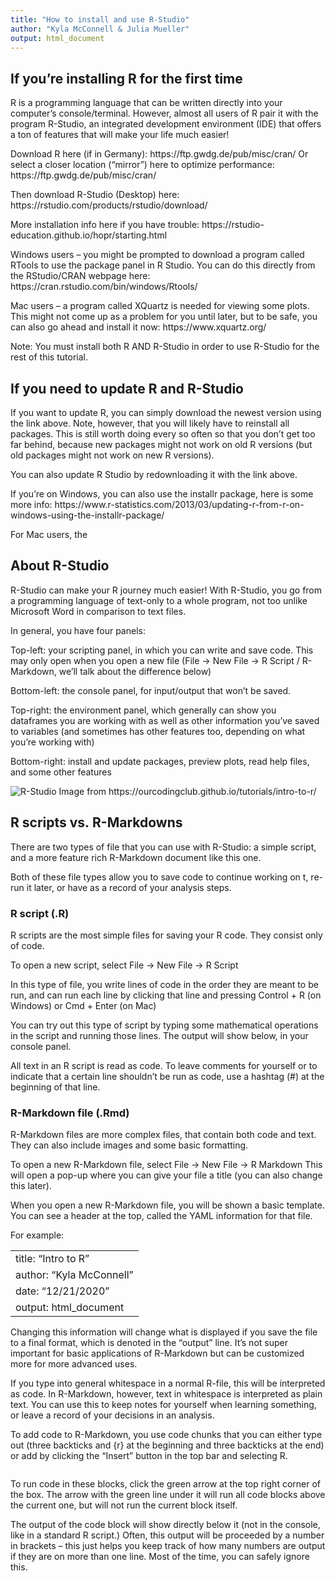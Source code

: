 ```yaml
---
title: "How to install and use R-Studio"
author: "Kyla McConnell & Julia Mueller"
output: html_document
---
```


## If you're installing R for the first time

R is a programming language that can be written directly into your computer's console/terminal. However, almost all users of R pair it with the program R-Studio, an integrated development environment (IDE) that offers a ton of features that will make your life much easier! 

Download R here (if in Germany): https://ftp.gwdg.de/pub/misc/cran/
Or select a closer location ("mirror") here to optimize performance: https://ftp.gwdg.de/pub/misc/cran/

Then download R-Studio (Desktop) here: https://rstudio.com/products/rstudio/download/

More installation info here if you have trouble: https://rstudio-education.github.io/hopr/starting.html

Windows users -- you might be prompted to download a program called RTools to use the package panel in R Studio. You can do this directly from the RStudio/CRAN webpage here: https://cran.rstudio.com/bin/windows/Rtools/

Mac users -- a program called XQuartz is needed for viewing some plots. This might not come up as a problem for you until later, but to be safe, you can also go ahead and install it now: https://www.xquartz.org/

Note: You must install both R AND R-Studio in order to use R-Studio for the rest of this tutorial. 

## If you need to update R and R-Studio
If you want to update R, you can simply download the newest version using the link above. Note, however, that you will likely have to reinstall all packages. This is still worth doing every so often so that you don't get too far behind, because new packages might not work on old R versions (but old packages might not work on new R versions). 

You can also update R Studio by redownloading it with the link above.

If you're on Windows, you can also use the installr package, here is some more info: https://www.r-statistics.com/2013/03/updating-r-from-r-on-windows-using-the-installr-package/

For Mac users, the 

## About R-Studio

R-Studio can make your R journey much easier! With R-Studio, you go from a programming language of text-only to a whole program, not too unlike Microsoft Word in comparison to text files. 

In general, you have four panels: 

Top-left: your scripting panel, in which you can write and save code. This may only open when you open a new file (File -> New File -> R Script / R-Markdown, we'll talk about the difference below)

Bottom-left: the console panel, for input/output that won't be saved.

Top-right: the environment panel, which generally can show you dataframes you are working with as well as other information you've saved to variables (and sometimes has other features too, depending on what you're working with)

Bottom-right: install and update packages, preview plots, read help files, and some other features

![R-Studio](img/rstudio_panels.png)
Image from https://ourcodingclub.github.io/tutorials/intro-to-r/

## R scripts vs. R-Markdowns

There are two types of file that you can use with R-Studio: a simple script, and a more feature rich R-Markdown document like this one. 

Both of these file types allow you to save code to continue working on t, re-run it later, or have as a record of your analysis steps.

### R script (.R)

R scripts are the most simple files for saving your R code. They consist only of code.

To open a new script, select File -> New File -> R Script 

In this type of file, you write lines of code in the order they are meant to be run, and can run each line by clicking that line and pressing Control + R (on Windows) or Cmd + Enter (on Mac)

You can try out this type of script by typing some mathematical operations in the script and running those lines. The output will show below, in your console panel. 

All text in an R script is read as code. To leave comments for yourself or to indicate that a certain line shouldn't be run as code, use a hashtag (#) at the beginning of that line.

### R-Markdown file (.Rmd)

R-Markdown files are more complex files, that contain both code and text. They can also include images and some basic formatting.

To open a new R-Markdown file, select File -> New File -> R Markdown
This will open a pop-up where you can give your file a title (you can also change this later).

When you open a new R-Markdown file, you will be shown a basic template. You can see a header at the top, called the YAML information for that file. 

For example: 

  ---
  title: "Intro to R"
  author: "Kyla McConnell"
  date: "12/21/2020"
  output: html_document
  ---

Changing this information will change what is displayed if you save the file to a final format, which is denoted in the "output" line. It's not super important for basic applications of R-Markdown but can be customized more for more advanced uses.

If you type into general whitespace in a normal R-file, this will be interpreted as code. In R-Markdown, however, text in whitespace is interpreted as plain text. You can use this to keep notes for yourself when learning something, or leave a record of your decisions in an analysis. 

To add code to R-Markdown, you use code chunks that you can either type out (three backticks and {r} at the beginning and three backticks at the end) or add by clicking the "Insert" button in the top bar and selecting R.

```r

```

To run code in these blocks, click the green arrow at the top right corner of the box. The arrow with the green line under it will run all code blocks above the current one, but will not run the current block itself. 

The output of the code block will show directly below it (not in the console, like in a standard R script.) Often, this output will be proceeded by a number in brackets -- this just helps you keep track of how many numbers are output if they are on more than one line. Most of the time, you can safely ignore this.
